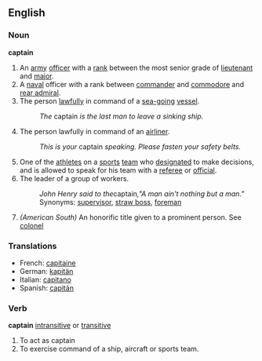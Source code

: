 ==English==
===Noun===
'''captain'''
# An [[army]] [[officer]] with a [[rank]] between the most senior grade of [[lieutenant]] and [[major]].
# A [[naval]] officer with a rank between [[commander]] and [[commodore]] and [[rear admiral]].
# The person [[lawfully]] in command of a [[sea-going]] [[vessel]].
#:''The'' captain ''is the last man to leave a sinking ship.''
# The person lawfully in command of an [[airliner]].
#:''This is your'' captain ''speaking.  Please fasten your safety belts.''
# One of the [[athletes]] on a [[sports]] [[team]] who [[designate]]d to make decisions, and is allowed to speak for his team with a [[referee]] or [[official]].
# The leader of a group of workers.
#:''John Henry said to the ''captain'',"A man ain't nothing but a man."''
#: Synonyms: [[supervisor]], [[straw boss]], [[foreman]]
# ''(American South)'' An honorific title given to a prominent person.  See [[colonel]]

===Translations===
*French: [[capitaine]]
*German: [[kapitän]]
*Italian: [[capitano]]
*Spanish: [[capitán]]

===Verb===
'''captain''' [[intransitive]] or [[transitive]]
# To act as captain
# To exercise command of a ship, aircraft or sports team.